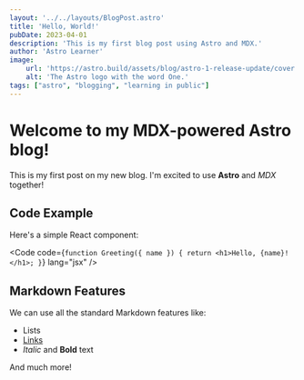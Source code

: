 ```yaml
---
layout: '../../layouts/BlogPost.astro'
title: 'Hello, World!'
pubDate: 2023-04-01
description: 'This is my first blog post using Astro and MDX.'
author: 'Astro Learner'
image:
    url: 'https://astro.build/assets/blog/astro-1-release-update/cover.jpeg'
    alt: 'The Astro logo with the word One.'
tags: ["astro", "blogging", "learning in public"]
---
```


# Welcome to my MDX-powered Astro blog!

This is my first post on my new blog. I'm excited to use **Astro** and *MDX* together!

## Code Example

Here's a simple React component:

<Code code={`
function Greeting({ name }) {
  return <h1>Hello, {name}!</h1>;
}
`} lang="jsx" />

## Markdown Features

We can use all the standard Markdown features like:

- Lists
- [Links](https://astro.build)
- *Italic* and **Bold** text

And much more!
